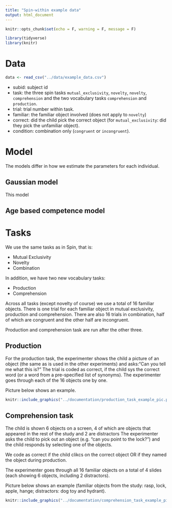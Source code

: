 ```yaml
---
title: "Spin-within example data"
output: html_document
---
```


```r
knitr::opts_chunk$set(echo = F, warning = F, message = F)

library(tidyverse)
library(knitr)

```


# Data

```r
data <- read_csv("../data/example_data.csv")
```

* subid: subject id
* task: the three spin tasks `mutual_exclusivity`, `novelty`, `novelty`, `comprehension` and the two vocabulary tasks `comprehension` and `production`.
* trial: trial number within task.
* familiar: the familiar object involved (does not apply to `novelty`)
* correct: did the child pick the correct object (for `mutual_exclusivity`: did they pick the unfamiliar object).
* condition: combination only (`congruent` or `incongruent`).

# Model

The models differ in how we estimate the parameters for each individual. 

## Gaussian model

This model 

## Age based competence model



# Tasks

We use the same tasks as in Spin, that is:
 
* Mutual Exclusivity
* Novelty
* Combination

In addition, we have two new vocabulary tasks:

* Production
* Comprehension

Across all tasks (except novelty of course) we use a total of 16 familiar objects. There is one trial for each familiar object in mutual exclusivity, production and comprehension. There are also 16 trials in combination, half of which are congruent and the other half are incongruent.

Production and comprehension task are run after the other three.

## Production

For the production task, the experimenter shows the child a picture of an object (the same as is used in the other experiments) and asks:"Can you tell me what this is?" The trial is coded as correct, if the child sys the correct word (or a word from a pre-specified list of synonyms). The experimenter goes through each of the 16 objects one by one.

Picture below shows an example.

```r
knitr::include_graphics("../documentation/production_task_example_pic.png")
```

## Comprehension task

The child is shown 6 objects on a screen, 4 of which are objects that appeared in the rest of the study and 2 are distractors The experimenter asks the child to pick out an object (e.g. "can you point to the lock?") and the child responds by selecting one of the objects. 

We code as correct if the child clikcs on the correct object OR if they named the object during production.

The experimenter goes through all 16 familiar objects on a total of 4 slides (each showing 6 objects, including 2 distractors).

Picture below shows an example (familiar objects from the study: rasp, lock, apple, hange; distractors: dog toy and hydrant).

```r
knitr::include_graphics("../documentation/comprehension_task_example_pic.png")
```



